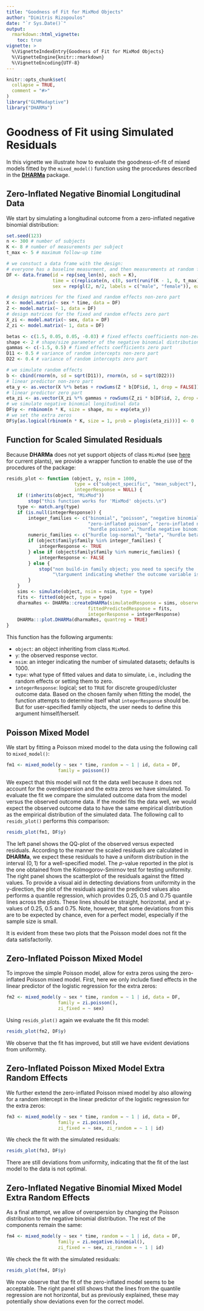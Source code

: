 ```yaml
---
title: "Goodness of Fit for MixMod Objects"
author: "Dimitris Rizopoulos"
date: "`r Sys.Date()`"
output:
  rmarkdown::html_vignette:
    toc: true
vignette: >
  %\VignetteIndexEntry{Goodness of Fit for MixMod Objects}
  %\VignetteEngine{knitr::rmarkdown}
  %\VignetteEncoding{UTF-8}
---
```


```r
knitr::opts_chunk$set(
  collapse = TRUE,
  comment = "#>"
)
library("GLMMadaptive")
library("DHARMa")
```

# Goodness of Fit using Simulated Residuals
In this vignette we illustrate how to evaluate the goodness-of-fit of mixed models fitted
by the `mixed_model()` function using the procedures described in the
[**DHARMa**](https://cran.r-project.org/package=DHARMa) package. 

## Zero-Inflated Negative Binomial Longitudinal Data
We start by simulating a longitudinal outcome from a zero-inflated negative binomial 
distribution:
```r
set.seed(123)
n <- 300 # number of subjects
K <- 8 # number of measurements per subject
t_max <- 5 # maximum follow-up time

# we constuct a data frame with the design: 
# everyone has a baseline measurment, and then measurements at random follow-up times
DF <- data.frame(id = rep(seq_len(n), each = K),
                 time = c(replicate(n, c(0, sort(runif(K - 1, 0, t_max))))),
                 sex = rep(gl(2, n/2, labels = c("male", "female")), each = K))

# design matrices for the fixed and random effects non-zero part
X <- model.matrix(~ sex * time, data = DF)
Z <- model.matrix(~ 1, data = DF)
# design matrices for the fixed and random effects zero part
X_zi <- model.matrix(~ sex, data = DF)
Z_zi <- model.matrix(~ 1, data = DF)

betas <- c(1.5, 0.05, 0.05, -0.03) # fixed effects coefficients non-zero part
shape <- 2 # shape/size parameter of the negative binomial distribution
gammas <- c(-1.5, 0.5) # fixed effects coefficients zero part
D11 <- 0.5 # variance of random intercepts non-zero part
D22 <- 0.4 # variance of random intercepts zero part

# we simulate random effects
b <- cbind(rnorm(n, sd = sqrt(D11)), rnorm(n, sd = sqrt(D22)))
# linear predictor non-zero part
eta_y <- as.vector(X %*% betas + rowSums(Z * b[DF$id, 1, drop = FALSE]))
# linear predictor zero part
eta_zi <- as.vector(X_zi %*% gammas + rowSums(Z_zi * b[DF$id, 2, drop = FALSE]))
# we simulate negative binomial longitudinal data
DF$y <- rnbinom(n * K, size = shape, mu = exp(eta_y))
# we set the extra zeros
DF$y[as.logical(rbinom(n * K, size = 1, prob = plogis(eta_zi)))] <- 0
```

## Function for Scaled Simulated Residuals
Because **DHARMa** does not yet support objects of class `MixMod` (see 
[here](https://github.com/florianhartig/DHARMa/issues/96) for current plants), we provide 
a wrapper function to enable the use of the procedures of the package:
```r
resids_plot <- function (object, y, nsim = 1000,
                         type = c("subject_specific", "mean_subject"),
                         integerResponse = NULL) {
    if (!inherits(object, "MixMod"))
        stop("this function works for 'MixMod' objects.\n")
    type <- match.arg(type)
    if (is.null(integerResponse)) {
        integer_families <- c("binomial", "poisson", "negative binomial",
                              "zero-inflated poisson", "zero-inflated negative binomial", 
                              "hurdle poisson", "hurdle negative binomial")
        numeric_families <- c("hurdle log-normal", "beta", "hurdle beta")
        if (object$family$family %in% integer_families) {
            integerResponse <- TRUE
        } else if (object$family$family %in% numeric_families) {
            integerResponse <- FALSE
        } else {
            stop("non build-in family object; you need to specify the 'integerResponse',\n",
                 "\targument indicating whether the outcome variable is integer or not.\n")
        }
    }
    sims <- simulate(object, nsim = nsim, type = type)
    fits <- fitted(object, type = type)
    dharmaRes <- DHARMa::createDHARMa(simulatedResponse = sims, observedResponse = y, 
                              fittedPredictedResponse = fits, 
                              integerResponse = integerResponse)
    DHARMa:::plot.DHARMa(dharmaRes, quantreg = TRUE)
}
```

This function has the following arguments:

- `object`: an object inheriting from class `MixMod`.
- `y`: the observed response vector.
- `nsim`: an integer indicating the number of simulated datasets; defaults is 1000.
- `type`: what type of fitted values and data to simulate, i.e., including the random 
effects or setting them to zero.
- `integerResponse`: logical; set to `TRUE` for discrete grouped/cluster outcome data. 
Based on the chosen family when fitting the model, the function attempts to determine 
itself what `integerResponse` should be. But for user-specified family objects, the user
needs to define this argument himself/herself.

## Poisson Mixed Model
We start by fitting a Poisson mixed model to the data using the following call to 
`mixed_model()`:
```r
fm1 <- mixed_model(y ~ sex * time, random = ~ 1 | id, data = DF,
                   family = poisson())
```

We expect that this model will not fit the data well because it does not account for the
overdispersion and the extra zeros we have simulated. To evaluate the fit we compare the 
simulated outcome data from the model versus the observed outcome data. If 
the model fits the data well, we would expect the observed outcome data to have the same
empirical distribution as the empirical distribution of the simulated data. The following
call to `resids_plot()` performs this comparison:
```r
resids_plot(fm1, DF$y)
```

The left panel shows the QQ-plot of the observed versus expected residuals. According to 
the manner the scaled residuals are calculated in **DHARMa**, we expect these residuals to
have a uniform distribution in the interval $(0, 1)$ for a well-specified model. The 
$p$-value reported in the plot is the one obtained from the Kolmogorov-Smirnov test for 
testing uniformity. The right panel shows the scatterplot of the residuals against the 
fitted values. To provide a visual aid in detecting deviations from uniformity in the 
y-direction, the plot of the residuals against the predicted values also performs a 
quantile regression, which provides 0.25, 0.5 and 0.75 quantile lines across the plots. 
These lines should be straight, horizontal, and at y-values of 0.25, 0.5 and 0.75. Note, 
however, that some deviations from this are to be expected by chance, even for a perfect 
model, especially if the sample size is small. 

It is evident from these two plots that the Poisson model does not fit the data 
satisfactorily.

## Zero-Inflated Poisson Mixed Model
To improve the simple Poisson model, allow for extra zeros using the zero-inflated Poisson 
mixed model. First, here we only include fixed effects in the linear predictor of the
logistic regression for the extra zeros:
```r
fm2 <- mixed_model(y ~ sex * time, random = ~ 1 | id, data = DF,
                   family = zi.poisson(), 
                   zi_fixed = ~ sex)
```

Using `resids_plot()` again we evaluate the fit this model:
```r
resids_plot(fm2, DF$y)
```

We observe that the fit has improved, but still we have evident deviations from 
uniformity.

## Zero-Inflated Poisson Mixed Model Extra Random Effects
We further extend the zero-inflated Poisson mixed model by also allowing for a random 
intercept in the linear predictor of the logistic regression for the extra zeros:
```r
fm3 <- mixed_model(y ~ sex * time, random = ~ 1 | id, data = DF,
                   family = zi.poisson(), 
                   zi_fixed = ~ sex, zi_random = ~ 1 | id)
```

We check the fit with the simulated residuals:
```r
resids_plot(fm3, DF$y)
```

There are still deviations from uniformity, indicating that the fit of the last model to 
the data is not optimal.

## Zero-Inflated Negative Binomial Mixed Model Extra Random Effects
As a final attempt, we allow of overspersion by changing the Poisson distribution to the
negative binomial distribution. The rest of the components remain the same:
```r
fm4 <- mixed_model(y ~ sex * time, random = ~ 1 | id, data = DF,
                   family = zi.negative.binomial(), 
                   zi_fixed = ~ sex, zi_random = ~ 1 | id)
```

We check the fit with the simulated residuals:
```r
resids_plot(fm4, DF$y)
```

We now observe that the fit of the zero-inflated model seems to be acceptable. The right
panel still shows that the lines from the quantile regression are not horizontal, but as 
previously explained, these may potentially show deviations even for the correct model.
